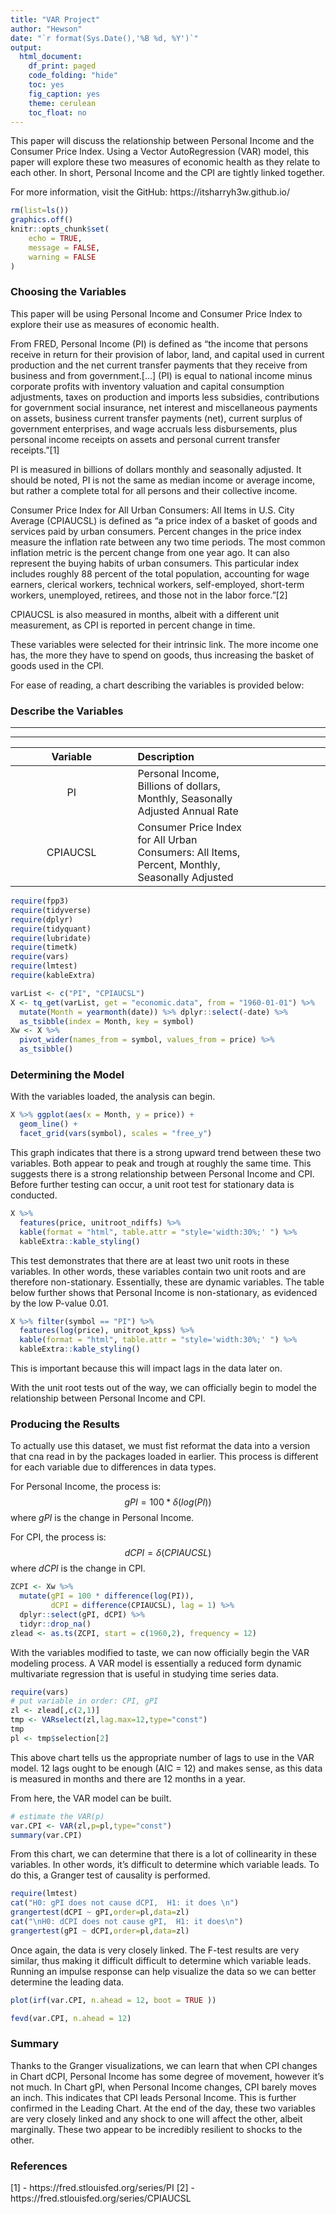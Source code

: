 ```yaml
---
title: "VAR Project"
author: "Hewson"
date: "`r format(Sys.Date(),'%B %d, %Y')`"
output: 
  html_document:
    df_print: paged
    code_folding: "hide"
    toc: yes
    fig_caption: yes
    theme: cerulean
    toc_float: no
---
```



This paper will discuss the relationship between Personal Income and the Consumer Price Index. Using a Vector AutoRegression (VAR) model, this paper will explore these two measures of economic health as they relate to each other. In short, Personal Income and the CPI are tightly linked together. 

For more information, visit the GitHub: https://itsharryh3w.github.io/ 

```r
rm(list=ls())
graphics.off()
knitr::opts_chunk$set(
	echo = TRUE,
	message = FALSE,
	warning = FALSE
)
```


### Choosing the Variables

This paper will be using Personal Income and Consumer Price Index to explore their use as measures of economic health. 

From FRED, Personal Income (PI) is defined as "the income that persons receive in return for their provision of labor, land, and capital used in current production and the net current transfer payments that they receive from business and from government.[...] (PI) is equal to national income minus corporate profits with inventory valuation and capital consumption adjustments, taxes on production and imports less subsidies, contributions for government social insurance, net interest and miscellaneous payments on assets, business current transfer payments (net), current surplus of government enterprises, and wage accruals less disbursements, plus personal income receipts on assets and personal current transfer receipts."[1]

PI is measured in billions of dollars monthly and seasonally adjusted. It should be noted, PI is not the same as median income or average income, but rather a complete total for all persons and their collective income. 

Consumer Price Index for All Urban Consumers: All Items in U.S. City Average (CPIAUCSL) is defined as "a price index of a basket of goods and services paid by urban consumers. Percent changes in the price index measure the inflation rate between any two time periods. The most common inflation metric is the percent change from one year ago. It can also represent the buying habits of urban consumers. This particular index includes roughly 88 percent of the total population, accounting for wage earners, clerical workers, technical workers, self-employed, short-term workers, unemployed, retirees, and those not in the labor force."[2]

CPIAUCSL is also measured in months, albeit with a different unit measurement, as CPI is reported in percent change in time. 

These variables were selected for their intrinsic link. The more income one has, the more they have to spend on goods, thus increasing the basket of goods used in the CPI.

For ease of reading, a chart describing the variables is provided below:

### Describe the Variables

***
***

| Variable | Description | |
|:-----:|:------|----|
| PI |	 Personal Income, Billions of dollars, Monthly, Seasonally Adjusted Annual Rate 	|  |	
| CPIAUCSL | Consumer Price Index for All Urban Consumers: All Items, Percent, Monthly, Seasonally Adjusted |  |

```r
require(fpp3)
require(tidyverse)
require(dplyr)
require(tidyquant)
require(lubridate)
require(timetk)
require(vars)
require(lmtest)
require(kableExtra)
```

```r
varList <- c("PI", "CPIAUCSL")
X <- tq_get(varList, get = "economic.data", from = "1960-01-01") %>%
  mutate(Month = yearmonth(date)) %>% dplyr::select(-date) %>%
  as_tsibble(index = Month, key = symbol)
Xw <- X %>%
  pivot_wider(names_from = symbol, values_from = price) %>%
  as_tsibble()
```


### Determining the Model

With the variables loaded, the analysis can begin. 
```r
X %>% ggplot(aes(x = Month, y = price)) +
  geom_line() +
  facet_grid(vars(symbol), scales = "free_y") 
```

This graph indicates that there is a strong upward trend between these two variables. Both appear to peak and trough at roughly the same time. This suggests there is a strong relationship between Personal Income and CPI. Before further testing can occur, a unit root test for stationary data is conducted.

```r
X %>% 
  features(price, unitroot_ndiffs) %>% 
  kable(format = "html", table.attr = "style='width:30%;' ") %>% 
  kableExtra::kable_styling()
```

This test demonstrates that there are at least two unit roots in these variables. In other words, these variables contain two unit roots and are therefore non-stationary. Essentially, these are dynamic variables. The table below further shows that Personal Income is non-stationary, as evidenced by the low P-value 0.01. 

```r
X %>% filter(symbol == "PI") %>% 
  features(log(price), unitroot_kpss) %>% 
  kable(format = "html", table.attr = "style='width:30%;' ") %>% 
  kableExtra::kable_styling()
```

This is important because this will impact lags in the data later on. 

With the unit root tests out of the way, we can officially begin to model the relationship between Personal Income and CPI.


### Producing the Results

To actually use this dataset, we must fist reformat the data into a version that cna read in by the packages loaded in earlier. This process is different for each variable due to differences in data types. 

For Personal Income, the process is:
$$
gPI = 100 * \delta(log(PI))
$$
where $gPI$ is the change in Personal Income.

For CPI, the process is:
$$
dCPI = \delta(CPIAUCSL)
$$
where $dCPI$ is the change in CPI.

```r
ZCPI <- Xw %>%
  mutate(gPI = 100 * difference(log(PI)),
         dCPI = difference(CPIAUCSL), lag = 1) %>%
  dplyr::select(gPI, dCPI) %>% 
  tidyr::drop_na() 
zlead <- as.ts(ZCPI, start = c(1960,2), frequency = 12)
```

With the variables modified to taste, we can now officially begin the VAR modeling process. A VAR model is essentially a reduced form dynamic multivariate regression that is useful in studying time series data. 

```r
require(vars)
# put variable in order: CPI, gPI
zl <- zlead[,c(2,1)]
tmp <- VARselect(zl,lag.max=12,type="const")
tmp
pl <- tmp$selection[2]
```

This above chart tells us the appropriate number of lags to use in the VAR model. 12 lags ought to be enough (AIC = 12) and makes sense, as this data is measured in months and there are 12 months in a year. 

From here, the VAR model can be built.

```r
# estimate the VAR(p)
var.CPI <- VAR(zl,p=pl,type="const")
summary(var.CPI)
```

From this chart, we can determine that there is a lot of collinearity in these variables. In other words, it's difficult to determine which variable leads. To do this, a Granger test of causality is performed.

```r
require(lmtest)
cat("H0: gPI does not cause dCPI,  H1: it does \n")
grangertest(dCPI ~ gPI,order=pl,data=zl)
cat("\nH0: dCPI does not cause gPI,  H1: it does\n")
grangertest(gPI ~ dCPI,order=pl,data=zl)
```

Once again, the data is very closely linked. The F-test results are very similar, thus making it difficult difficult to determine which variable leads. Running an impulse response can help visualize the data so we can better determine the leading data.

```r
plot(irf(var.CPI, n.ahead = 12, boot = TRUE ))
```

```r
fevd(var.CPI, n.ahead = 12)
```

### Summary

Thanks to the Granger visualizations, we can learn that when CPI changes in Chart dCPI, Personal Income has some degree of movement, however it's not much. In Chart gPI, when Personal Income changes, CPI barely moves an inch. This indicates that CPI leads Personal Income. This is further confirmed in the Leading Chart. At the end of the day, these two variables are very closely linked and any shock to one will affect the other, albeit marginally. These two appear to be incredibly resilient to shocks to the other. 

### References
[1] - https://fred.stlouisfed.org/series/PI
[2] - https://fred.stlouisfed.org/series/CPIAUCSL 
